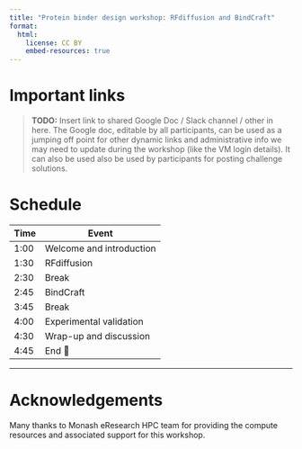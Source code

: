 ```yaml
---
title: "Protein binder design workshop: RFdiffusion and BindCraft"
format:
  html:
    license: CC BY
    embed-resources: true
---
```


# Important links

> **TODO:** Insert link to shared Google Doc / Slack channel / other in here.
> The Google doc, editable by all participants, can be used as a jumping off point for other dynamic links and administrative info we may need to update during the workshop (like the VM login details). It can also be used also be used by participants for posting challenge solutions.

# Schedule

| Time | Event |
|------|-------|
| 1:00 | Welcome and introduction |
| 1:30 | RFdiffusion |
| 2:30 | Break |
| 2:45 | BindCraft |
| 3:45 | Break |
| 4:00 | Experimental validation |
| 4:30 | Wrap-up and discussion |
| 4:45 | End 🎉 |

----

# Acknowledgements

Many thanks to Monash eResearch HPC team for providing the compute resources and associated support for this workshop.
